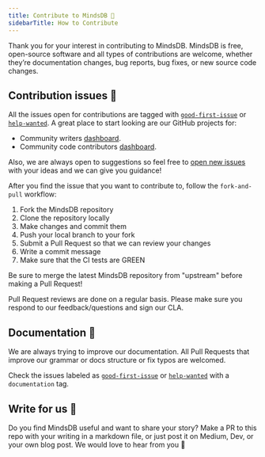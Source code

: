 ```yaml
---
title: Contribute to MindsDB 🐻
sidebarTitle: How to Contribute
---
```


Thank you for your interest in contributing to MindsDB. MindsDB is free, open-source software and all types of contributions are welcome, whether they’re documentation changes, bug reports, bug fixes, or new source code changes.

## Contribution issues 🔧

All the issues open for contributions are tagged with [`good-first-issue`](https://github.com/mindsdb/mindsdb/labels/good%20first%20issue) or [`help-wanted`](https://github.com/mindsdb/mindsdb/labels/help%20wanted). A great place to start looking are our GitHub projects for:

- Community writers [dashboard](https://github.com/mindsdb/mindsdb/projects/7).
- Community code contributors [dashboard](https://github.com/mindsdb/mindsdb/projects/8).

Also, we are always open to suggestions so feel free to [open new issues](https://github.com/mindsdb/mindsdb/issues/new/choose) with your ideas and we can give you guidance!

After you find the issue that you want to contribute to, follow the `fork-and-pull` workflow:

1. Fork the MindsDB repository
2. Clone the repository locally
3. Make changes and commit them
4. Push your local branch to your fork
5. Submit a Pull Request so that we can review your changes
6. Write a commit message
7. Make sure that the CI tests are GREEN

<Note>
  Be sure to merge the latest MindsDB repository from "upstream" before making a Pull Request!
</Note>

Pull Request reviews are done on a regular basis. Please make sure you respond to our feedback/questions and sign our CLA.

## Documentation 📖

We are always trying to improve our documentation. All Pull Requests that improve our grammar or docs structure or fix typos are welcomed.

Check the issues labeled as [`good-first-issue`](https://github.com/mindsdb/mindsdb/labels/good%20first%20issue) or [`help-wanted`](https://github.com/mindsdb/mindsdb/labels/help%20wanted) with a `documentation` tag.

## Write for us 📝

Do you find MindsDB useful and want to share your story? Make a PR to this repo with your writing in a markdown file, or just post it on Medium, Dev, or your own blog post. We would love to hear from you 💚
